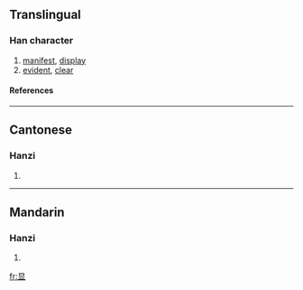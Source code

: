 {{see|顯}}

==Translingual==
===Han character===
{{Han char|rn=72|rad=日|as=05|sn=9|four=|canj=日廿金 (ATC)}}
# [[manifest]], [[display]]
# [[evident]], [[clear]]
====References====
{{Han ref|kx=0494.181|hdz=21499.100|uh=663E|ud=26174}}

----
==Cantonese==
===Hanzi===
{{yue-hanzi|jyut=|y=hin2}}
# {{defn|Cantonese}}

----
==Mandarin==
===Hanzi===
{{cmn-hanzi|tra=顯|pin=[[xiǎn]] ([[xian3]])|wg=hsien<sup>3</sup>}}
# {{defn|Mandarin}}

[[fr:显]]